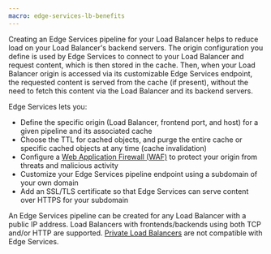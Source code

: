 ```yaml
---
macro: edge-services-lb-benefits
---
```


Creating an Edge Services pipeline for your Load Balancer helps to reduce load on your Load Balancer's backend servers. The origin configuration you define is used by Edge Services to connect to your Load Balancer and request content, which is then stored in the cache. Then, when your Load Balancer origin is accessed via its customizable Edge Services endpoint, the requested content is served from the cache (if present), without the need to fetch this content via the Load Balancer and its backend servers.

<Lightbox src="scaleway-edge-services-pipeline-diag.webp" alt="A diagram shows the elements and workflow of an Edge Services pipeline. The user connects to the customizable Edge Services endpoint (with its SSL/TLS certificate), which fetches content from the Edge Services cache, which itself fetches content to cache from an origin which is either an Object Storage bucket or Load Balancer" />

Edge Services lets you:

- Define the specific origin (Load Balancer, frontend port, and host) for a given pipeline and its associated cache
- Choose the TTL for cached objects, and purge the entire cache or specific cached objects at any time (cache invalidation)
- Configure a [Web Application Firewall (WAF)](/edge-services/how-to/configure-waf/) to protect your origin from threats and malicious activity
- Customize your Edge Services pipeline endpoint using a subdomain of your own domain
- Add an SSL/TLS certificate so that Edge Services can serve content over HTTPS for your subdomain

An Edge Services pipeline can be created for any Load Balancer with a public IP address. Load Balancers with frontends/backends using both TCP and/or HTTP are supported. [Private Load Balancers](/load-balancer/reference-content/public-private-accessibility/#private-load-balancers) are not compatible with Edge Services.
